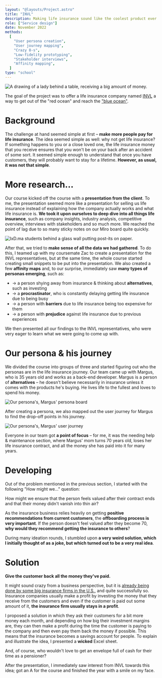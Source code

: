 ```yaml
---
layout: "@layouts/Project.astro"
title: "INVL"
description: Making life insurance sound like the coolest product ever created
role: ["Service design"]
date: November 2022
methods:
  [
    "User persona creation",
    "User journey mapping",
    "Crazy 8-s",
    "Low-fidelity prototyping",
    "Stakeholder interviews",
    "Affinity mapping",
  ]
type: "school"
---
```



<Image
  class="mb-8 aspect-video"
  src={cover}
  alt="A drawing of a lady behind a table, receiving a big amount of money."
/>

The goal of the project was to offer a life insurance company named [INVL](https://www.invl.ee/en/) a way to get out of the "red ocean" and reach the ["blue ocean"](https://www.blueoceanstrategy.com/what-is-blue-ocean-strategy/).

# Background

The challenge at hand seemed simple at first – **make more people pay for life insurance**. The idea seemed simple as well: why not get life insurance? If something happens to you or a close loved one, the life insurance money that you receive ensures that you won't be on your back after an accident of some sort. It seemed simple enough to understand that once you have customers, they will probably want to stay for a lifetime. **However, as usual, it was not that simple**.

# More research…

Our course kicked off the course with a **presentation from the client**. To me, the presentation seemed more like a presentation for selling
us life insurance instead of explaining how the company actually works
and what life insurance is. **We took it upon ourselves to deep dive into all things life insurance**, such as company insights, industry analysis, competitive overview, interviews with stakeholders and so much more. We reached the point of lag due to so many sticky notes on our Miro board quite quickly.

<Image
  class="inline"
  src={mapping}
  alt="IxD.ma students behind a glass wall putting post-its on paper."
/>

After that, we tried to **make sense of all the data we had gathered**. To do this, I teamed up with my coursemate Zac to create a presentation for the INVL representatives, but at the same time, the whole course started creating small snippets to be put into the presentation. We also created a few **affinity maps** and, to our surprise, immediately saw **many types of personas emerging**, such as:

- → a person shying away from insurance & thinking about **alternatives**, such as investing
- → a **procrastinator**, who is constantly delaying getting life insurance due to being busy
- → a person with **barriers** due to life insurance being too expensive for them
- → a person with **prejudice** against life insurance due to previous experiences

We then presented all our findings to the INVL representatives, who were very eager to learn what we were going to come up with.

# Our persona & his journey

We divided the course into groups of three and started figuring out who the personas are in the life insurance journey. Our team came up with Margus, who is 35 years old and works as a back-end developer. Margus is a person of **alternatives** – he doesn't believe necessarily in insurance unless it comes with the products he's buying. He lives life to the fullest and loves to spend his money.

<Image
  class="inline"
  src={persona}
  alt="Our persona's, Margus' persona board"
/>

After creating a persona, we also mapped out the user journey for Margus to find the drop-off points in his journey.

<Image
  class="inline"
  src={journey}
  alt="Our persona's, Margus' user journey"
/>

Everyone in our team got **a point of focus** – for me, it was the needing help & maintenance section, where Margus' mom turns 70 years old, loses her life insurance contract, and all the money she has paid into it for many years.

# Developing

Out of the problem mentioned in the previous section, I started with the following "How might we…" question:

How might we ensure that the person feels valued after their contract ends and that their money didn't vanish into thin air?

As the insurance business relies heavily on getting **positive recommendations from current customers**, the **offboarding process is very important**. If the person doesn't feel valued after they become 70, **why would they recommend getting the insurance to others**?

During many ideation rounds, I stumbled upon **a very weird solution, which I initially thought of as a joke, but which turned out to be a very real idea**.

# Solution

**Give the customer back all the money they've paid.**

It might sound crazy from a business perspective, but it is [already being done by some big insurance firms in the U.S.](https://www.progressive.com/answers/return-of-premium-life-insurance-rider), and quite successfully so. Insurance companies usually make a profit by investing the money that they receive from the customers and even if the customer is paid out some amount of it, **the insurance firm usually stays in a profit**.

I proposed a solution in which they ask their customers for a bit more money each month, and depending on how big their investment margins are, they can then make a profit during the time the customer is paying to the company and then even pay them back the money if possible. This means that the insurance becomes a savings account for people. To explain and illustrate the idea, I presented a **wicked** Excel sheet.

And, of course, who wouldn't love to get an envelope full of cash for their time as a pensioner?

After the presentation, I immediately saw interest from INVL towards this idea; got an A for the course and finished the year with a smile on my face.
